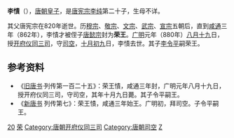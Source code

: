 '''李㥽'''（{{bd|815年||880年|11月14日|catIdx=L}}），[[唐朝|唐朝]][[皇子|皇子]]，是[[唐宪宗|唐宪宗李纯]]第二十子，生母不详。

其父唐宪宗在820年逝世。历[[唐穆宗|穆宗]]、[[唐敬宗|敬宗]]、[[唐文宗|文宗]]、[[唐武宗|武宗]]、[[唐宣宗|宣宗]]五朝后，直到[[咸通|咸通]]三年（862年），李㥽才被侄子[[唐懿宗|唐懿宗]]封为'''荣王'''。[[廣明_(唐朝)|广明]]元年（880年）[[八月十九|八月十九]]日，授[[开府仪同三司|开府仪同三司]]，守[[司空|司空]]，[[十月初九|十月初九]]日，李㥽去世。其子[[李令平|李令平]]嗣荣王。

== 参考资料 ==
*《[[旧唐书|旧唐书]]·列传第一百二十五》：荣王㥽，咸通三年封，广明元年八月十九日，授开府仪同三司，守司空，其年十月九日薨。其子令平嗣王。
*《[[新唐书|新唐书]] 列传第七》：荣王㥽，咸通三年始王。广明初，拜司空。子令平嗣王。

{{start box}}
{{s-before|[[崔彦昭|崔彦昭]]}}
{{s-title|[[唐朝|唐朝]][[司空|司空]]|880年}}
{{s-after|[[郑畋|郑畋]]}}
{{end box}}

{{DEFAULTSORT:L}}
[[Category:唐宪宗皇子|20]]
[[Category:唐朝宗室国王|荣]]
[[Category:唐朝开府仪同三司|Category:唐朝开府仪同三司]]
[[Category:唐朝司空|Category:唐朝司空]]
[[Category:李姓|Z]]